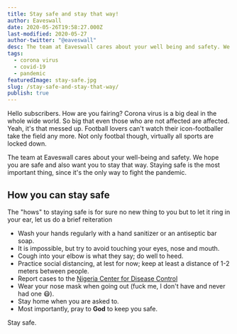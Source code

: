 ```yaml
---
title: Stay safe and stay that way!
author: Eaveswall
date: 2020-05-26T19:58:27.000Z
last-modified: 2020-05-27
author-twitter: "@eaveswall"
desc: The team at Eaveswall cares about your well being and safety. We hope you are safe and also want you to stay that way
tags:
  - corona virus
  - covid-19
  - pandemic
featuredImage: stay-safe.jpg
slug: /stay-safe-and-stay-that-way/
publish: true
---
```


Hello subscribers. How are you fairing? Corona virus is a big deal in the whole wide world. So big that even those who are not affected are affected. Yeah, it's that messed up. Football lovers can't watch their icon-footballer take the field any more. Not only footbal though, virtually all sports are locked down.

The team at Eaveswall cares about your well-being and safety. We hope you are safe and also want you to stay that way. Staying safe is the most important thing, since it's the only way to fight the pandemic.

## How you can stay safe

The "hows" to staying safe is for sure no new thing to you but to let it ring in your ear, let us do a brief reiteration

  * Wash your hands regularly with a hand sanitizer or an antiseptic bar soap.
  * It is impossible, but try to avoid touching your eyes, nose and mouth.
  * Cough into your elbow is what they say; do well to heed.
  * Practice social distancing, at lest for now; keep at least a distance of 1-2 meters between people.
  * Report cases to the [Nigeria Center for Disease Control](https://covid19.ncdc.gov.ng)
  * Wear your nose mask when going out (fuck me, I don't have and never had one 😷).
  * Stay home when you are asked to.
  * Most importantly, pray to **God** to keep you safe.

Stay safe.

  